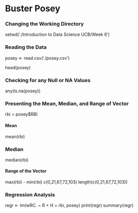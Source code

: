 # Buster Posey


### Changing the Working Directory


setwd('./Introduction to Data Science UCB/Week 6')


### Reading the Data

posey <- read.csv('./posey.csv')

head(posey)

### Checking for any Null or NA Values

any(is.na(posey))

### Presenting the Mean, Median, and Range of Vector

rbi = posey$RBI


#### Mean

mean(rbi)


### Median


median(rbi)

#### Range of the Vector

max(rbi) - min(rbi)
c(0,21,67,72,103)
length(c(0,21,67,72,103))

### Regression Analysis

regr <- lm(wRC. ~ R + H + rbi, posey)
print(regr)
summary(regr)

